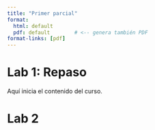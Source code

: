 ```yaml
---
title: "Primer parcial"
format: 
  html: default
  pdf: default        # <-- genera también PDF
format-links: [pdf] 
---
```


# Lab 1: Repaso

Aquí inicia el contenido del curso.

# Lab 2
